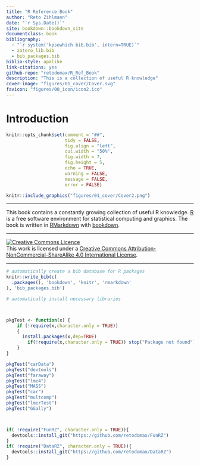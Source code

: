 ```yaml
--- 
title: "R Reference Book"
author: "Reto Zihlmann"
date: "`r Sys.Date()`"
site: bookdown::bookdown_site
documentclass: book
bibliography: 
  - "`r system('kpsewhich bib.bib', intern=TRUE)`"
  - zotero_lib.bib
  - bib_packages.bib
biblio-style: apalike
link-citations: yes
github-repo: "retodomax/R_Ref_Book"
description: "This is a collection of useful R knowledge"
cover-image: "figures/01_cover/Cover.svg"
favicon: "figures/00_icon/icon2.ico"
---
```



# Introduction {-}

```r
knitr::opts_chunk$set(comment = "##",
                      tidy = FALSE,
                      fig.align = "left",
                      out.width = "50%",
                      fig.width = 7,
                      fig.height = 5,
                      echo = TRUE,
                      warning = FALSE,
                      message = FALSE,
                      error = FALSE)
```


```r
knitr::include_graphics("figures/01_cover/Cover2.png")
```


***

This book contains a constantly growing collection of useful R knowledge. [R](https://www.r-project.org/) is a free software environment for statistical computing and graphics. 
The book is written in [RMarkdown](https://rmarkdown.rstudio.com/) with [bookdown](https://bookdown.org/).


***

<a rel="license" href="http://creativecommons.org/licenses/by-nc-sa/4.0/"><img alt="Creative Commons Licence" style="border-width:0" src="https://i.creativecommons.org/l/by-nc-sa/4.0/88x31.png" /></a><br />This work is licensed under a <a rel="license" href="http://creativecommons.org/licenses/by-nc-sa/4.0/">Creative Commons Attribution-NonCommercial-ShareAlike 4.0 International License</a>.


***

```r
# automatically create a bib database for R packages
knitr::write_bib(c(
  .packages(), 'bookdown', 'knitr', 'rmarkdown'
), 'bib_packages.bib')
```

```r
# automatically install necessary libraries



pkgTest <- function(x) {
    if (!require(x,character.only = TRUE))
    {
      install.packages(x,dep=TRUE)
        if(!require(x,character.only = TRUE)) stop("Package not found")
    }
}

pkgTest("carData")
pkgTest("devtools")
pkgTest("faraway")
pkgTest("lme4")
pkgTest("MASS")
pkgTest("car")
pkgTest("multcomp")
pkgTest("lmerTest")
pkgTest("GGally")



if( !require("FunRZ", character.only = TRUE)){
  devtools::install_git("https://github.com/retodomax/FunRZ")
}
if( !require("DataRZ", character.only = TRUE)){
  devtools::install_git("https://github.com/retodomax/DataRZ")
}
```

